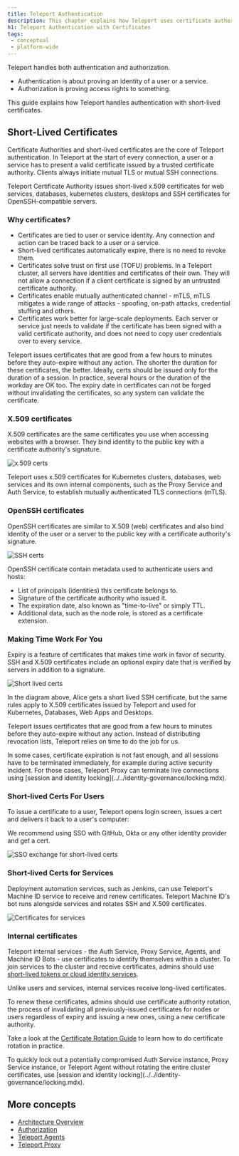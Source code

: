 ```yaml
---
title: Teleport Authentication
description: This chapter explains how Teleport uses certificate authorities to authenticate users and services.
h1: Teleport Authentication with Certificates
tags:
 - conceptual
 - platform-wide
---
```


Teleport handles both authentication and authorization.

- Authentication is about proving an identity of a user or a service.
- Authorization is proving access rights to something.

This guide explains how Teleport handles authentication with short-lived
certificates.

## Short-Lived Certificates

Certificate Authorities and short-lived certificates are the core of Teleport authentication.
In Teleport at the start of every connection, a user or a service has to present a valid certificate issued by
a trusted certificate authority. Clients always initiate mutual TLS or mutual SSH connections.

Teleport Certificate Authority issues short-lived x.509 certificates for web services, databases, kubernetes clusters,
desktops and SSH certificates for OpenSSH-compatible servers.

### Why certificates?

- Certificates are tied to user or service identity. Any connection and action can be traced back to a user
or a service.
- Short-lived certificates automatically expire, there is no need to revoke them.
- Certificates solve trust on first use (TOFU) problems. In a Teleport cluster, all servers have
identities and certificates of their own. They will not allow a connection if a client certificate is signed by an
untrusted certificate authority.
- Certificates enable mutually authenticated channel - mTLS, mTLS mitigates a wide range of attacks - spoofing, on-path attacks, credential stuffing and others.
- Certificates work better for large-scale deployments. Each server or service just needs to validate
if the certificate has been signed with a valid certificate authority, and does not need to copy user
credentials over to every service.

<Admonition type="tip">
Teleport issues certificates that are good from a few hours to minutes before they auto-expire without any action.
The shorter the duration for these certificates, the better.
Ideally, certs should be issued only for the duration of a session.
In practice, several hours or the duration of the workday are OK too.
The expiry date in certificates can not be forged
without invalidating the certificates, so any system can validate the certificate.
</Admonition>

### X.509 certificates

X.509 certificates are the same certificates you use when accessing websites with a browser. They bind
identity to the public key with a certificate authority's signature.

![x.509 certs](../../../img/architecture/x509-cert@2x.svg)

Teleport uses x.509 certificates for Kubernetes clusters, databases, web
services and its own internal components, such as the Proxy Service and Auth
Service, to establish mutually authenticated TLS connections (mTLS).

### OpenSSH certificates

OpenSSH certificates are similar to X.509 (web) certificates and also bind identity of the user or a server
to the public key with a certificate authority's signature.

![SSH certs](../../../img/architecture/ssh-cert@2x.svg)

OpenSSH certificate contain metadata used to authenticate users and hosts:

- List of principals (identities) this certificate belongs to.
- Signature of the certificate authority who issued it.
- The expiration date, also known as "time-to-live" or simply TTL.
- Additional data, such as the node role, is stored as a certificate extension.

### Making Time Work For You

Expiry is a feature of certificates that makes time work in favor of security.
SSH and X.509 certificates include an optional expiry date that is verified by
servers in addition to a signature.

![Short lived certs](../../../img/architecture/ssh-cert-short-lived@1.5x.svg)

In the diagram above, Alice gets a short lived SSH certificate, but the same rules apply to
X.509 certificates issued by Teleport and used for Kubernetes, Databases, Web Apps and Desktops.

Teleport issues certificates that are good from a few hours to minutes before they auto-expire without any action.
Instead of distributing revocation lists, Teleport relies on time to do the job for us.

<Admonition type="tip">
In some cases, certificate expiration is not fast enough, and all sessions have to be terminated immediately,
for example during active security incident.
For those cases, Teleport Proxy can terminate live connections using [session and identity locking](../../identity-governance/locking.mdx).
</Admonition>

### Short-lived Certs For Users

To issue a certificate to a user, Teleport opens login screen, issues a cert and delivers it back to a user's computer:

We recommend using SSO with GitHub, Okta or any other identity provider and get a cert.

![SSO exchange for short-lived certs](../../../img/architecture/idp-sso-traits@1.5x.svg)

### Short-lived Certs for Services

Deployment automation services, such as Jenkins, can use Teleport's Machine ID
service to receive and renew certificates. Teleport Machine ID's bot runs alongside
services and rotates SSH and X.509 certificates.

![Certificates for services](../../../img/architecture/certs-machine-id@1.8x.svg)

### Internal certificates

Teleport internal services - the Auth Service, Proxy Service, Agents, and Machine ID Bots - use certificates to identify themselves
within a cluster. To join services to the cluster and receive certificates, admins should use
[short-lived tokens or cloud identity services](../../enroll-resources/agents/join-token.mdx).

Unlike users and services, internal services receive long-lived certificates.

To renew these certificates, admins should use certificate authority rotation, the process of invalidating all
previously-issued certificates for nodes or users regardless of expiry and issuing a new ones,
using a new certificate authority.

Take a look at the [Certificate Rotation Guide](../../zero-trust-access/management/operations/ca-rotation.mdx) to
learn how to do certificate rotation in practice.

<Admonition type="tip">
To quickly lock out a potentially compromised Auth Service instance, Proxy
Service instance, or Teleport Agent without rotating the entire cluster
certificates, use [session and identity
locking](../../identity-governance/locking.mdx).
</Admonition>

## More concepts

- [Architecture Overview](../../core-concepts.mdx)
- [Authorization](authorization.mdx)
- [Teleport Agents](agents.mdx)
- [Teleport Proxy](proxy.mdx)
